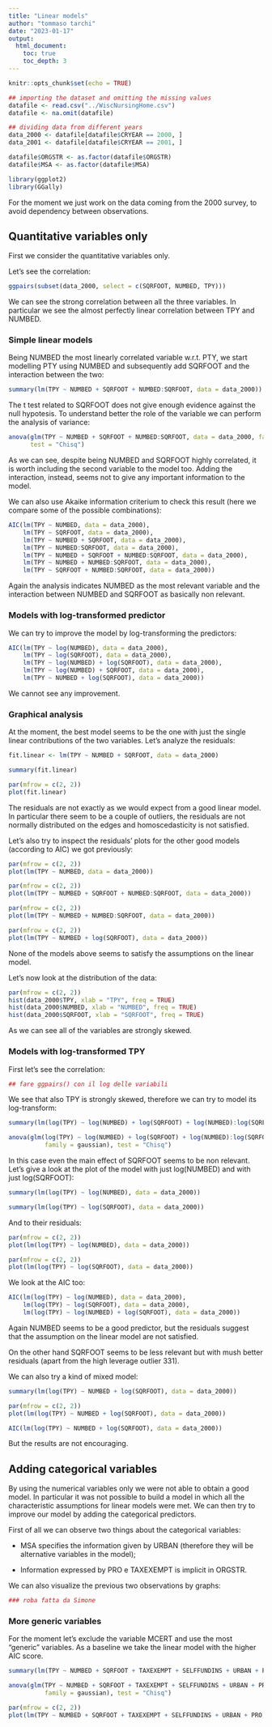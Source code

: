 ```yaml
---
title: "Linear models"
author: "tommaso tarchi"
date: "2023-01-17"
output: 
  html_document:
    toc: true
    toc_depth: 3
---
```


```r
knitr::opts_chunk$set(echo = TRUE)
```

```r
## importing the dataset and omitting the missing values
datafile <- read.csv("../WiscNursingHome.csv")
datafile <- na.omit(datafile)

## dividing data from different years
data_2000 <- datafile[datafile$CRYEAR == 2000, ]
data_2001 <- datafile[datafile$CRYEAR == 2001, ]

datafile$ORGSTR <- as.factor(datafile$ORGSTR)
datafile$MSA <- as.factor(datafile$MSA)
```

```r
library(ggplot2)
library(GGally)
```

For the moment we just work on the data coming from the 2000 survey, to avoid dependency between observations.


## Quantitative variables only

First we consider the quantitative variables only.

Let's see the correlation:
```r
ggpairs(subset(data_2000, select = c(SQRFOOT, NUMBED, TPY)))
```

We can see the strong correlation between all the three variables. In particular we see the almost perfectly linear correlation between TPY and NUMBED.


### Simple linear models

Being NUMBED the most linearly correlated variable w.r.t. PTY, we start modelling PTY using NUMBED and subsequently add SQRFOOT and the interaction between the two:
```r
summary(lm(TPY ~ NUMBED + SQRFOOT + NUMBED:SQRFOOT, data = data_2000))
```

The t test related to SQRFOOT does not give enough evidence against the null hypotesis. To understand better the role of the variable we can perform the analysis of variance:
```r
anova(glm(TPY ~ NUMBED + SQRFOOT + NUMBED:SQRFOOT, data = data_2000, family = gaussian),
      test = "Chisq")
```

As we can see, despite being NUMBED and SQRFOOT highly correlated, it is worth including the second variable to the model too. Adding the interaction, instead, seems not to give any important information to the model.

We can also use Akaike information criterium to check this result (here we compare some of the possible combinations):
```r
AIC(lm(TPY ~ NUMBED, data = data_2000),
    lm(TPY ~ SQRFOOT, data = data_2000),
    lm(TPY ~ NUMBED + SQRFOOT, data = data_2000),
    lm(TPY ~ NUMBED:SQRFOOT, data = data_2000),
    lm(TPY ~ NUMBED + SQRFOOT + NUMBED:SQRFOOT, data = data_2000),
    lm(TPY ~ NUMBED + NUMBED:SQRFOOT, data = data_2000),
    lm(TPY ~ SQRFOOT + NUMBED:SQRFOOT, data = data_2000))
```

Again the analysis indicates NUMBED as the most relevant variable and the interaction between NUMBED and SQRFOOT as basically non relevant.

### Models with log-transformed predictor

We can try to improve the model by log-transforming the predictors:
```r
AIC(lm(TPY ~ log(NUMBED), data = data_2000),
    lm(TPY ~ log(SQRFOOT), data = data_2000),
    lm(TPY ~ log(NUMBED) + log(SQRFOOT), data = data_2000),
    lm(TPY ~ log(NUMBED) + SQRFOOT, data = data_2000),
    lm(TPY ~ NUMBED + log(SQRFOOT), data = data_2000))
```

We cannot see any improvement.


### Graphical analysis

At the moment, the best model seems to be the one with just the single linear contributions of the two variables. Let's analyze the residuals:
```r
fit.linear <- lm(TPY ~ NUMBED + SQRFOOT, data = data_2000)

summary(fit.linear)
```
```r
par(mfrow = c(2, 2))
plot(fit.linear)
```

The residuals are not exactly as we would expect from a good linear model. In particular there seem to be a couple of outliers, the residuals are not normally distributed on the edges and homoscedasticity is not satisfied.

Let's also try to inspect the residuals' plots for the other good models (according to AIC) we got previously:
```r
par(mfrow = c(2, 2))
plot(lm(TPY ~ NUMBED, data = data_2000))
```
```r
par(mfrow = c(2, 2))
plot(lm(TPY ~ NUMBED + SQRFOOT + NUMBED:SQRFOOT, data = data_2000))
```
```r
par(mfrow = c(2, 2))
plot(lm(TPY ~ NUMBED + NUMBED:SQRFOOT, data = data_2000))
```
```r
par(mfrow = c(2, 2))
plot(lm(TPY ~ NUMBED + log(SQRFOOT), data = data_2000))
```

None of the models above seems to satisfy the assumptions on the linear model.

Let's now look at the distribution of the data:
```r
par(mfrow = c(2, 2))
hist(data_2000$TPY, xlab = "TPY", freq = TRUE)
hist(data_2000$NUMBED, xlab = "NUMBED", freq = TRUE)
hist(data_2000$SQRFOOT, xlab = "SQRFOOT", freq = TRUE)
```

As we can see all of the variables are strongly skewed.


### Models with log-transformed TPY

First let's see the correlation:
```r
## fare ggpairs() con il log delle variabili
```

We see that also TPY is strongly skewed, therefore we can try to model its log-transform:
```r
summary(lm(log(TPY) ~ log(NUMBED) + log(SQRFOOT) + log(NUMBED):log(SQRFOOT), data = data_2000))
```

```r
anova(glm(log(TPY) ~ log(NUMBED) + log(SQRFOOT) + log(NUMBED):log(SQRFOOT), data = data_2000,
          family = gaussian), test = "Chisq")
```

In this case even the main effect of SQRFOOT seems to be non relevant. Let's give a look at the plot of the model with just log(NUMBED) and with just log(SQRFOOT):
```r
summary(lm(log(TPY) ~ log(NUMBED), data = data_2000))
```
```r
summary(lm(log(TPY) ~ log(SQRFOOT), data = data_2000))
```

And to their residuals:
```r
par(mfrow = c(2, 2))
plot(lm(log(TPY) ~ log(NUMBED), data = data_2000))
```
```r
par(mfrow = c(2, 2))
plot(lm(log(TPY) ~ log(SQRFOOT), data = data_2000))
```

We look at the AIC too:
```r
AIC(lm(log(TPY) ~ log(NUMBED), data = data_2000),
    lm(log(TPY) ~ log(SQRFOOT), data = data_2000),
    lm(log(TPY) ~ log(NUMBED) + log(SQRFOOT), data = data_2000))
```

Again NUMBED seems to be a good predictor, but the residuals suggest that the assumption on the linear model are not satisfied.

On the other hand SQRFOOT seems to be less relevant but with mush better residuals (apart from the high leverage outlier 331).

We can also try a kind of mixed model:
```r
summary(lm(log(TPY) ~ NUMBED + log(SQRFOOT), data = data_2000))
```
```r
par(mfrow = c(2, 2))
plot(lm(log(TPY) ~ NUMBED + log(SQRFOOT), data = data_2000))
```
```r
AIC(lm(log(TPY) ~ NUMBED + log(SQRFOOT), data = data_2000))
```

But the results are not encouraging.


## Adding categorical variables

By using the numerical variables only we were not able to obtain a good model. In particular it was not possible to build a model in which all the characteristic assumptions for linear models were met. We can then try to improve our model by adding the categorical predictors.

First of all we can observe two things about the categorical variables:

- MSA specifies the information given by URBAN (therefore they will be alternative variables in the model);

- Information expressed by PRO e TAXEXEMPT is implicit in ORGSTR.

We can also visualize the previous two observations by graphs:
```r
### roba fatta da Simone
```


### More generic variables

For the moment let's exclude the variable MCERT and use the most "generic" variables. As a baseline we take the linear model with the higher AIC score.
```r
summary(lm(TPY ~ NUMBED + SQRFOOT + TAXEXEMPT + SELFFUNDINS + URBAN + PRO, data = data_2000))
```

```r
anova(glm(TPY ~ NUMBED + SQRFOOT + TAXEXEMPT + SELFFUNDINS + URBAN + PRO, data = data_2000,
          family = gaussian), test = "Chisq")
```

```r
par(mfrow = c(2, 2))
plot(lm(TPY ~ NUMBED + SQRFOOT + TAXEXEMPT + SELFFUNDINS + URBAN + PRO, data = data_2000))
```


